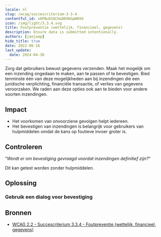```yaml
---
locale: nl
slug: /wcag/succescriterium-3-3-4
contentful_id: x6PBubSQCHa8696GpW0Xd
icon: /img/light/3.3.4.svg
title: Foutpreventie (wettelijk, financieel, gegevens)
description: Ensure data is submitted intentionally.
authors: [janjaap]
hide_title: true
date: 2022-06-16
last_update:
  date: 2024-04-30
---
```


<Hero
  title="Foutpreventie (wettelijk, financieel, gegevens)"
  image="/img/light/3.3.4.svg"
  alt="WCAG 3.3.4 - Logo"
  prefix="Succescriterium 3.3.4"
  suffix="Niveau AA"
/>

Zorg dat gebruikers bewust gegevens verzenden. Maak het mogelijk om een inzending ongedaan te maken, aan te passen of te bevestigen. Bied tenminste één van deze mogelijkheden aan bij inzendingen die een juridische verplichting, financiële transactie, of verlies van gegevens veroorzaken. We raden aan deze opties ook aan te bieden voor andere soorten inzendingen.

## Impact

- Het voorkomen van onvoorziene gevolgen helpt iedereen.
- Het bevestigen van inzendingen is belangrijk voor gebruikers van hulpmiddelen omdat de kans op foutieve invoer groter is.

## Controleren

“*Wordt er om bevestiging gevraagd voordat inzendingen definitief zijn?*“

Dit kan getest worden zonder hulpmiddelen.

## Oplossing

### Gebruik een dialog voor bevestiging

<CodeSample id="accessibility-dialog" locale="nl"/>

## Bronnen

- [WCAG 2.2 - Succescriterium 3.3.4 - Foutpreventie (wettelijk, financieel, gegevens)](https://www.w3.org/Translations/WCAG22-nl/#foutpreventie-wettelijk-financieel-gegevens)

